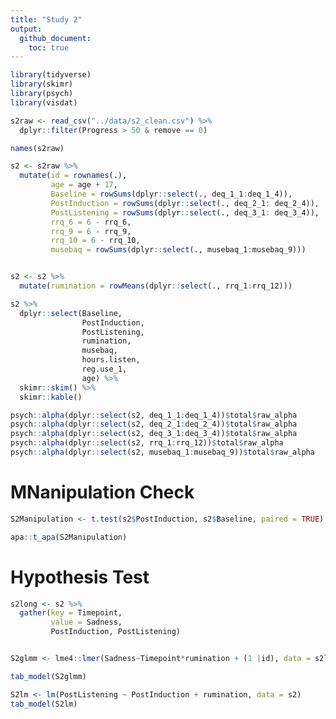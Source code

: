 ```yaml
---
title: "Study 2"
output: 
  github_document:
    toc: true
---
```


```r
library(tidyverse)
library(skimr)
library(psych)
library(visdat)


```

```r

s2raw <- read_csv("../data/s2_clean.csv") %>% 
  dplyr::filter(Progress > 50 & remove == 0)

names(s2raw)

s2 <- s2raw %>% 
  mutate(id = rownames(.),
         age = age + 17,
         Baseline = rowSums(dplyr::select(., deq_1_1:deq_1_4)),
         PostInduction = rowSums(dplyr::select(., deq_2_1: deq_2_4)),
         PostListening = rowSums(dplyr::select(., deq_3_1: deq_3_4)), 
         rrq_6 = 6 - rrq_6,
         rrq_9 = 6 - rrq_9,
         rrq_10 = 6 - rrq_10,
         musebaq = rowSums(dplyr::select(., musebaq_1:musebaq_9)))


s2 <- s2 %>% 
  mutate(rumination = rowMeans(dplyr::select(., rrq_1:rrq_12)))

s2 %>% 
  dplyr::select(Baseline,
                PostInduction,
                PostListening,
                rumination,
                musebaq,
                hours.listen,
                reg.use_1,
                age) %>% 
  skimr::skim() %>% 
  skimr::kable()

```

```r

psych::alpha(dplyr::select(s2, deq_1_1:deq_1_4))$total$raw_alpha
psych::alpha(dplyr::select(s2, deq_2_1:deq_2_4))$total$raw_alpha
psych::alpha(dplyr::select(s2, deq_3_1:deq_3_4))$total$raw_alpha
psych::alpha(dplyr::select(s2, rrq_1:rrq_12))$total$raw_alpha
psych::alpha(dplyr::select(s2, musebaq_1:musebaq_9))$total$raw_alpha

```

# MNanipulation Check
```r
S2Manipulation <- t.test(s2$PostInduction, s2$Baseline, paired = TRUE) 

apa::t_apa(S2Manipulation)

```

# Hypothesis Test
```r
s2long <- s2 %>% 
  gather(key = Timepoint,
         value = Sadness,
         PostInduction, PostListening)


S2glmm <- lme4::lmer(Sadness~Timepoint*rumination + (1 |id), data = s2long)

tab_model(S2glmm)

S2lm <- lm(PostListening ~ PostInduction + rumination, data = s2)
tab_model(S2lm)

```

